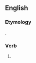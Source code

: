 ==English==

===Etymology===
{{suffix|en|behold|est|nocat=1}}.

===Verb===
{{head|en|verb form}}

# {{en-archaic second-person singular of|behold|lang=en}}